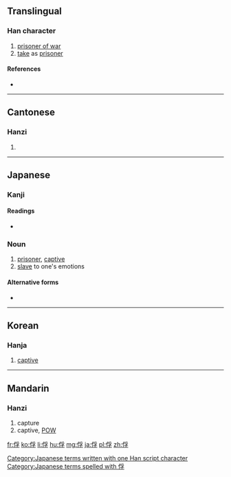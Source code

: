 ==Translingual==

===Han character===
{{Han char|rn=9|rad=人|as=07|sn=9|four=2224<sub>7</sub>|canj=人月弓木 (OBND)|ids=⿰[[亻]][[孚]]}}

# [[prisoner of war]]
# [[take]] as [[prisoner]]

====References====
* {{Han ref|kx=0105.120|dkj=00697|dj=0222.010|hdz=10164.020|uh=4FD8|ud=20440|bh=AB52|bd=43858}}

----

==Cantonese==

===Hanzi===
{{yue-hanzi|jyut=|y=fu1}}

# {{defn|lang=yue|sort=人07}}

----

==Japanese==

===Kanji===
{{ja-kanji|grade=|rs=人07}}

====Readings====
* {{ja-readings|on=[[ふ]] (fu)|kun=[[とりこ]] (toriko)}}

===Noun===
{{ja-noun|k|hira=とりこ|rom=toriko}} 

# [[prisoner]], [[captive]]
# [[slave]] to one's emotions

====Alternative forms====
* {{l|ja|虜}}

[[Category:Japanese terms written with one Han script character]]
[[Category:Japanese terms spelled with 俘]]
----

==Korean==

===Hanja===
{{ko-hanja|hangeul=부|rv=bu|mr=pu}}

# [[captive]]

----

==Mandarin==

===Hanzi===
{{cmn-hanzi|pin=[[fú]] ([[fu2]])|wg=fu<sup>2</sup>}}

# capture
#captive, [[POW]]

[[fr:俘]]
[[ko:俘]]
[[li:俘]]
[[hu:俘]]
[[mg:俘]]
[[ja:俘]]
[[pl:俘]]
[[zh:俘]]
